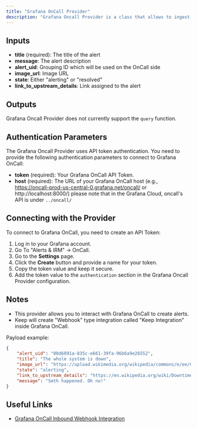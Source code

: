 ```yaml
---
title: "Grafana OnCall Provider"
description: "Grafana Oncall Provider is a class that allows to ingest data to the Grafana OnCall."
---
```


## Inputs

- **title** (required): The title of the alert
- **message**: The alert description
- **alert_uid**: Grouping ID which will be used on the OnCall side
- **image_url**: Image URL
- **state**: Either "alerting" or "resolved"
- **link_to_upstream_details**: Link assigned to the alert

## Outputs

Grafana Oncall Provider does not currently support the `query` function.

## Authentication Parameters

The Grafana Oncall Provider uses API token authentication. You need to provide the following authentication parameters to connect to Grafana OnCall:

- **token** (required): Your Grafana OnCall API Token.
- **host** (required): The URL of your Grafana OnCall host (e.g., https://oncall-prod-us-central-0.grafana.net/oncall/ or http://localhost:8000/) please note that in the Grafana Сloud, oncall's API is under `../oncall/`

## Connecting with the Provider

To connect to Grafana OnCall, you need to create an API Token:

1. Log in to your Grafana account.
2. Go To "Alerts & IRM" -> OnCall.
3. Go to the **Settings** page.
4. Click the **Create** button and provide a name for your token.
5. Copy the token value and keep it secure.
6. Add the token value to the `authentication` section in the Grafana Oncall Provider configuration.

## Notes

- This provider allows you to interact with Grafana OnCall to create alerts.
- Keep will create "Webhook" type integration called "Keep Integration" inside Grafana OnCall.

Payload example:

```json
{
    "alert_uid": "08d6891a-835c-e661-39fa-96b6a9e26552",
    "title": "The whole system is down",
    "image_url": "https://upload.wikimedia.org/wikipedia/commons/e/ee/Grumpy_Cat_by_Gage_Skidmore.jpg",
    "state": "alerting",
    "link_to_upstream_details": "https://en.wikipedia.org/wiki/Downtime",
    "message": "Smth happened. Oh no!"
}
```

## Useful Links

- [Grafana OnCall Inbound Webhook Integration](https://grafana.com/docs/oncall/latest/configure/integrations/references/webhook/)
